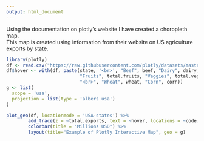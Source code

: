 ```yaml
---
output: html_document
---
```


Using the documentation on plotly's website I have created a choropleth map.  
This map is created using information from their website on US agriculture exports by state.

```r
library(plotly)
df <- read.csv("https://raw.githubusercontent.com/plotly/datasets/master/2011_us_ag_exports.csv")
df$hover <- with(df, paste(state, '<br>', "Beef", beef, "Dairy", dairy, "<br>",
                           "Fruits", total.fruits, "Veggies", total.veggies,
                           "<br>", "Wheat", wheat, "Corn", corn))
g <- list(
  scope = 'usa',
  projection = list(type = 'albers usa')
)

plot_geo(df, locationmode = 'USA-states') %>%
        add_trace(z = ~total.exports, text = ~hover, locations = ~code, color = ~total.exports, colors = 'Blues') %>%
        colorbar(title = "Millions USD") %>%
        layout(title="Example of Plotly Interactive Map", geo = g)
```